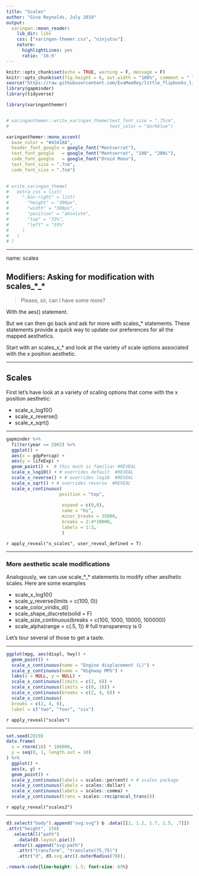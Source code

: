 ```yaml
---
title: "Scales"
author: "Gina Reynolds, July 2019"
output:
  xaringan::moon_reader:
    lib_dir: libs
    css: ["xaringan-themer.css", "ninjutsu"]
    nature:
      highlightLines: yes
      ratio: '16:9'
---
```


```r
knitr::opts_chunk$set(echo = TRUE, warning = F, message = F)
knitr::opts_chunk$set(fig.height = 6, out.width = "100%", comment = " ", cache = T, dpi = 300)
source("https://raw.githubusercontent.com/EvaMaeRey/little_flipbooks_library/master/xaringan_reveal_parentheses_balanced.R")
library(gapminder)
library(tidyverse)
```


```r
library(xaringanthemer)


# xaringanthemer::write_xaringan_theme(text_font_size = ".75cm",
#                                      text_color = "darkblue")

xaringanthemer::mono_accent(
  base_color = "#43418A",
  header_font_google = google_font("Montserrat"),
  text_font_google   = google_font("Montserrat", "200", "200i"),
  code_font_google   = google_font("Droid Mono"),
  text_font_size = ".7cm",
  code_font_size = ".7cm")
  

# write_xaringan_theme(
#   extra_css = list(
#     ".box-right" = list(
#       "height" = "300px",
#       "width" = "300px",
#       "position" = "absolute",
#       "top" = "33%",
#       "left" = "55%"
#     )
#   )
# )

```




---

name: scales

## Modifiers: Asking for modification with scales\_\*\_\* 

> Please, sir, can I have some more?

With the aes() statement.

But we can then go back and ask for more with scales\_\* statements.  These statements provide a quick way to update our preferences for all the mapped aesthetics.   

Start with an scales_x_* and look at the variety of scale options associated with the x position aesthetic.  


---

## Scales


First let's have look at a variety of scaling options that come with the x position aesthetic:  

- scale_x_log10()
- scale_x_reverse()
- scale_x_sqrt()


---


```r
gapminder %>% 
  filter(year == 2002) %>% 
  ggplot() +
  aes(x = gdpPercap) +
  aes(y = lifeExp) +
  geom_point() +  # this much is familiar #REVEAL
  scale_x_log10() + # overrides default  #REVEAL
  scale_x_reverse() + # overrides log10  #REVEAL
  scale_x_sqrt() + # overrides reverse  #REVEAL
  scale_x_continuous(
                    position = "top",
                    
                     expand = c(0,0),
                     name = "hi", 
                     minor_breaks = 35000,
                     breaks = 2:4*10000,
                     labels = 1:3,
                     ) 
```

`r apply_reveal("x_scales", user_reveal_defined = T)`


---

### More aesthetic scale modifications

Analogously, we can use scale\_\*\_\* statements to modify other aesthetic scales.  Here are some examples

<!-- I think people find it easy to think about x and y position and adjusting those scales, and related adjustment like labs() and scale_*, but we teachers need to help extend these logics to the other aesthetics.  -->


- scale_x_log10() 
- scale_y_reverse(limits = c(100, 0)) 
- scale_color_viridis_d() 
- scale_shape_discrete(solid = F) 
- scale_size_continuous(breaks = c(100, 1000, 10000, 100000)) 
- scale_alpha(range = c(.5, 1)) # full transparency is 0


Let's tour several of those to get a taste.  

---

```r
ggplot(mpg, aes(displ, hwy)) +
  geom_point() +
  scale_x_continuous(name = "Engine displacement (L)") +
  scale_y_continuous(name = "Highway MPG") + 
  labs(x = NULL, y = NULL) +
  scale_x_continuous(limits = c(2, 6)) +
  scale_x_continuous(limits = c(0, 10)) + 
  scale_x_continuous(breaks = c(2, 4, 6)) +
  scale_x_continuous(
  breaks = c(2, 4, 6),
  label = c("two", "four", "six")
```  
  
`r apply_reveal("scales")`

---
  
```r
set.seed(2019)
data.frame(
  x = rnorm(10) * 100000,
  y = seq(0, 1, length.out = 10)
) %>% 
  ggplot() +
  aes(x, y) + 
  geom_point() +
  scale_y_continuous(labels = scales::percent) + # scales package
  scale_y_continuous(labels = scales::dollar) + 
  scale_x_continuous(labels = scales::comma) + 
  scale_y_continuous(trans = scales::reciprocal_trans())
```
`r apply_reveal("scales2")`

---


```js
d3.select("body").append("svg:svg") b .data([[1, 1.2, 1.7, 1.5, .7]]) .attr("width", 150)
.attr("height", 150)
  .selectAll("path")
    .data(d3.layout.pie())
  .enter().append("svg:path")
    .attr("transform", "translate(75,75)")
    .attr("d", d3.svg.arc().outerRadius(70));
```



```css
.remark-code{line-height: 1.5; font-size: 65%}
```

